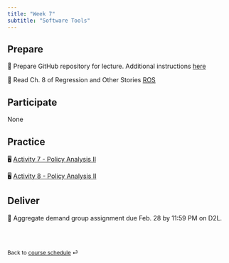 ```yaml
---
title: "Week 7"
subtitle: "Software Tools"
---
```


## Prepare

📖 Prepare GitHub repository for lecture. Additional instructions [here](/teaching/ENCI707/computing-access.html)

📖 Read Ch. 8 of Regression and Other Stories [ROS](https://github.com/Hawkins-TECH-Lab/ENCI707/blob/dc0772ab0b84414af5737676f07761518ea46dcf/Resources/Gelman_Et_Al_ROS_1ed.pdf)

## Participate

None

## Practice

🖥️ [Activity 7 - Policy Analysis II](/teaching/ENCI707/ae/ae-7.html)

🖥️ [Activity 8 - Policy Analysis II](/teaching/ENCI707/ae/ae-8.html)

## Deliver
📝 Aggregate demand group assignment due Feb. 28 by 11:59 PM on D2L.

<br><br>

::: {style="font-size: 0.875em;"}
Back to [course schedule](/teaching/ENCI707/ "Course schedule") ⏎
:::